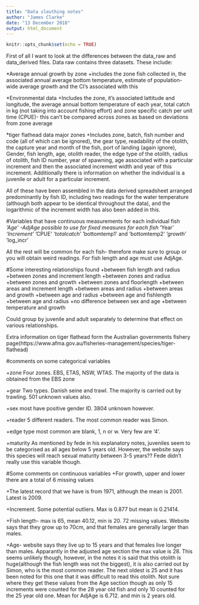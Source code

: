 ```yaml
---
title: "Data sleuthing notes"
author: "James Clarke"
date: "13 December 2018"
output: html_document
---
```


```r
knitr::opts_chunk$set(echo = TRUE)
```

First of all I want to look at the differences between the data_raw and data_derived files.
Data raw contains three datasets. These include:

*Average annual growth by zone
+includes the zone fish collected in, the associated annual average bottom temperature, estimate of population-wide average growth and the CI's associated with this

*Environmental data
+Includes the zone, it's associated lattitude and longitude, the average annual bottom temperature of each year, total catch in kg (not taking into account fishing effort) and zone specific catch per unit time (CPUE)- this can't be compared across zones as based on deviations from zone average

*tiger flathead data major zones
+Includes zone, batch, fish number and code (all of which can be ignored), the gear type, readability of the otolith, the capture year and month of the fish, port of landing (again ignore), Gender, fish length, age, otolith reader, the edge type of the otolith, radius of otolith, fish ID number, year of spawning, age associated with a particular increment and then the associated increment width and year of this increment. Additionally there is information on whether the individual is a juvenile or adult for a particular increment.

All of these have been assembled in the data derived spreadsheet arranged predominantly by fish ID, including two readings for the water temperature (although both appear to be identical throughout the data), and the logarithmic of the increment width has also been added in this.

#Variables that have continuous measurements for each individual fish
*'Age' -AdjAge possible to use for fixed measures for each fish
*'Year'
*'Increment'
*'CPUE'
*'totalcatch'
*'bottomtemp1' and 'bottomtemp2'
*'growth'
*'log_incr'

All the rest will be common for each fish- therefore make sure to group or you will obtain weird readings. For fish length and age must use AdjAge.


#Some interesting relationships found
+between fish length and radius
+between zones and increment length
+between zones and radius
+between zones and growth
+between zones and floorlength
+between areas and increment length
+between areas and radius
+between areas and growth
+between age and radius
+between age and fishlength
+between age and radius
+no difference between sex and age
+between temperature and growth

Could group by juvenile and adult separately to determine that effect on various relationships.

Extra information on tiger flathead form the Australian governments fishery page(https://www.afma.gov.au/fisheries-management/species/tiger-flathead)

#comments on some categorical variables

+zone
Four zones. EBS, ETAS, NSW, WTAS.
The majority of the data is obtained from the EBS zone

+gear
Two types. Danish seine and trawl.
The majority is carried out by trawling.
501 unknown values also.

+sex
most have positive gender ID. 3804 unknown however.

+reader
5 different readers. The most common reader was Simon.

+edge type
most common are blank, 1, n or w. Very few are '4'.

+maturity
As mentioned by fede in his explanatory notes, juveniles seem to be categorised as all ages below 5 years old. However, the website says this species will reach sexual maturity between 3-5 years?? Fede didn't really use this variable though.

#Some comments on continuous variables
+For growth, upper and lower there are a total of 6 missing values

+The latest record that we have is from 1971, although the mean is 2001. Latest is 2009.

+Increment. Some potential outliers. Max is 0.877 but mean is 0.21414.

+Fish length- max is 65, mean 40.12, min is 20. 72 missing values. Website says that they grow up to 70cm, and that females are generally larger than males.

+Age- website says they live up to 15 years and that females live longer than males. Apparantly in the adjusted age section the max value is 28. This seems unlikely though, however, in the notes it is said that this otolith is huge(although the fish length was not the biggest), it is also carried out by Simon, who is the most common reader. The next oldest is 25 and it has been noted for this one that it was difficult to read this otolith. Not sure where they get these values from the Age section though as only 15 increments were counted for the 28 year old fish and only 10 counted for the 25 year old one. Mean for AdjAge is 6.712. and min is 2 years old.

